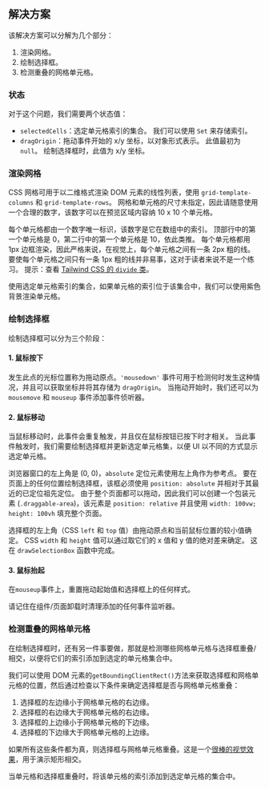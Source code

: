 ## 解决方案

该解决方案可以分解为几个部分：

1. 渲染网格。
2. 绘制选择框。
3. 检测重叠的网格单元格。

### 状态

对于这个问题，我们需要两个状态值：

* `selectedCells`：选定单元格索引的集合。 我们可以使用 `Set` 来存储索引。
* `dragOrigin`：拖动事件开始的 x/y 坐标，以对象形式表示。 此值最初为 `null`。 绘制选择框时，此值为 x/y 坐标。

### 渲染网格

CSS 网格可用于以二维格式渲染 DOM 元素的线性列表，使用 `grid-template-columns` 和 `grid-template-rows`。 网格和单元格的尺寸未指定，因此请随意使用一个合理的数字，该数字可以在预览区域内容纳 10 x 10 个单元格。

每个单元格都由一个数字唯一标识，该数字是它在数组中的索引。 顶部行中的第一个单元格是 0，第二行中的第一个单元格是 10，依此类推。 每个单元格都用 1px 边框渲染，因此严格来说，在视觉上，每个单元格之间有一条 2px 粗的线。 要使每个单元格之间只有一条 1px 粗的线并非易事，这对于读者来说不是一个练习。 提示：查看 [Tailwind CSS 的 `divide` 类](https://tailwindcss.com/docs/divide-width)。

使用选定单元格索引的集合，如果单元格的索引位于该集合中，我们可以使用紫色背景渲染单元格。

### 绘制选择框

绘制选择框可以分为三个阶段：

#### 1. 鼠标按下

发生此点的光标位置称为拖动原点。`'mousedown'` 事件可用于检测何时发生这种情况，并且可以获取坐标并将其存储为 `dragOrigin`。 当拖动开始时，我们还可以为 `mousemove` 和 `mouseup` 事件添加事件侦听器。

#### 2. 鼠标移动

当鼠标移动时，此事件会重复触发，并且仅在鼠标按钮已按下时才相关。 当此事件触发时，我们需要绘制选择框并更新选定单元格集，以便 UI 以不同的方式显示选定单元格。

浏览器窗口的左上角是 (0, 0)，`absolute` 定位元素使用左上角作为参考点。 要在页面上的任何位置绘制选择框，该框必须使用 `position: absolute` 并相对于其最近的已定位祖先定位。 由于整个页面都可以拖动，因此我们可以创建一个包装元素 (`.draggable-area`)，该元素是 `position: relative` 并且使用 `width: 100vw; height: 100vh` 填充整个页面。

选择框的左上角（CSS `left` 和 `top` 值）由拖动原点和当前鼠标位置的较小值确定。 CSS `width` 和 `height` 值可以通过取它们的 x 值和 y 值的绝对差来确定。 这在 `drawSelectionBox` 函数中完成。

#### 3. 鼠标抬起

在`mouseup`事件上，重置拖动起始值和选择框上的任何样式。

请记住在组件/页面卸载时清理添加的任何事件监听器。

### 检测重叠的网格单元格

在绘制选择框时，还有另一件事要做，那就是检测哪些网格单元格与选择框重叠/相交，以便将它们的索引添加到选定的单元格集合中。

我们可以使用 DOM 元素的`getBoundingClientRect()`方法来获取选择框和网格单元格的位置，然后通过检查以下条件来确定选择框是否与网格单元格重叠：

1. 选择框的左边缘小于网格单元格的右边缘。
2. 选择框的右边缘大于网格单元格的右边缘。
3. 选择框的上边缘小于网格单元格的下边缘。
4. 选择框的下边缘大于网格单元格的上边缘。

如果所有这些条件都为真，则选择框与网格单元格重叠。这是一个[很棒的视觉效果](https://silentmatt.com/rectangle-intersection/)，用于演示矩形相交。

当单元格和选择框重叠时，将该单元格的索引添加到选定单元格的集合中。
